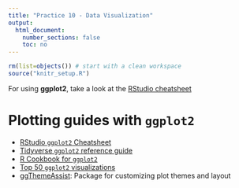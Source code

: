 ```yaml
---
title: "Practice 10 - Data Visualization"
output:
  html_document:
    number_sections: false
    toc: no
---
```


```r
rm(list=objects()) # start with a clean workspace
source("knitr_setup.R")
```

For using **ggplot2**, take a look at the [RStudio cheatsheet](https://www.rstudio.com/wp-content/uploads/2015/03/ggplot2-cheatsheet.pdf)

# Plotting guides with `ggplot2`

- [RStudio `ggplot2` Cheatsheet](https://www.rstudio.com/wp-content/uploads/2015/03/ggplot2-cheatsheet.pdf)
- [Tidyverse `ggplot2` reference guide](https://ggplot2.tidyverse.org/reference/)
- [R Cookbook for `ggplot2`](http://www.cookbook-r.com/Graphs/)
- [Top 50 `ggplot2` visualizations](http://r-statistics.co/Top50-Ggplot2-Visualizations-MasterList-R-Code.html)
- [ggThemeAssist](https://github.com/calligross/ggthemeassist): Package for customizing plot themes and layout


